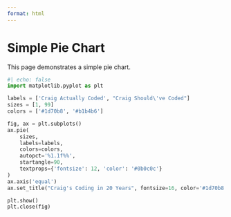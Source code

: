 ```yaml
---
format: html
---
```


# Simple Pie Chart

This page demonstrates a simple pie chart.

```python
#| echo: false
import matplotlib.pyplot as plt

labels = ['Craig Actually Coded', "Craig Should\'ve Coded"]
sizes = [1, 99]
colors = ['#1d70b8', '#b1b4b6']

fig, ax = plt.subplots()
ax.pie(
    sizes,
    labels=labels,
    colors=colors,
    autopct='%1.1f%%',
    startangle=90,
    textprops={'fontsize': 12, 'color': '#0b0c0c'}
)
ax.axis('equal')
ax.set_title("Craig's Coding in 20 Years", fontsize=16, color='#1d70b8')

plt.show()
plt.close(fig)
```

